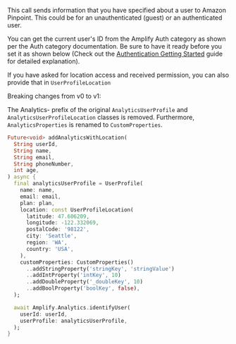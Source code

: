 This call sends information that you have specified about a user to Amazon Pinpoint. This could be for an unauthenticated (guest) or an authenticated user.

You can get the current user's ID from the Amplify Auth category as shown per the Auth category documentation. Be sure to have it ready before you set it as shown below (Check out the [Authentication Getting Started](/lib/auth/getting-started) guide for detailed explanation).

If you have asked for location access and received permission, you can also provide that in `UserProfileLocation`

<Callout>

Breaking changes from v0 to v1:  

The Analytics- prefix of the original `AnalyticsUserProfile` and `AnalyticsUserProfileLocation` classes is removed.  Furthermore, `AnalyticsProperties` is renamed to `CustomProperties`. 


</Callout>

```dart
Future<void> addAnalyticsWithLocation(
  String userId,
  String name,
  String email,
  String phoneNumber,
  int age,
) async {
  final analyticsUserProfile = UserProfile(
    name: name,
    email: email,
    plan: plan,
    location: const UserProfileLocation(
      latitude: 47.606209,
      longitude: -122.332069,
      postalCode: '98122',
      city: 'Seattle',
      region: 'WA',
      country: 'USA',
    ),
    customProperties: CustomProperties()
      ..addStringProperty('stringKey', 'stringValue')
      ..addIntProperty('intKey', 10)
      ..addDoubleProperty('_doubleKey', 10)
      ..addBoolProperty('boolKey', false),
  );

  await Amplify.Analytics.identifyUser(
    userId: userId,
    userProfile: analyticsUserProfile,
  );
}
```

